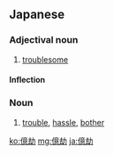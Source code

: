 ==Japanese==
{{ja-kanjitab|おく|k1=おっ|こう|yomi=o}}

===Adjectival noun===
{{ja-adj|decl=な|おっくう|おっこう}}

# [[troublesome]]

====Inflection====
{{ja-na|おっくう}}
{{ja-na|おっこう}}

===Noun===
{{ja-noun|おっくう|おっこう}}

# [[trouble]], [[hassle]], [[bother]]

[[ko:億劫]]
[[mg:億劫]]
[[ja:億劫]]